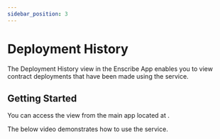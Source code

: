 ```yaml
---
sidebar_position: 3
---
```


# Deployment History


The Deployment History view in the Enscribe App enables you to view contract deployments that have been made using the service.

## Getting Started

You can access the view from the main app located at <AppUrl/>.

The below video demonstrates how to use the service.

<ReactPlayer controls url='https://youtu.be/a8sVAdu7AaQ' />

